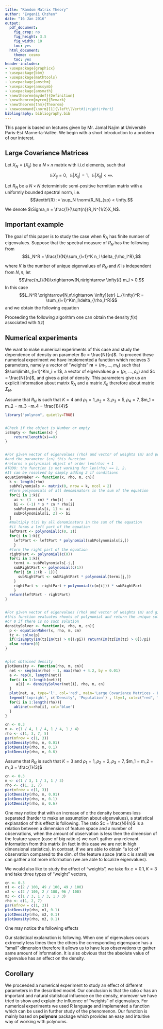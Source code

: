 ```yaml
---
title: "Random Matrix Theory"
author: "Evgenii Chzhen"
date: "16 Jan 2016"
output:
  pdf_document:
    fig_crop: no
    fig_height: 3.5
    fig_width: 10
    toc: yes
  html_document:
    theme: cosmo
    toc: yes
header-includes:
- \usepackage{graphicx}
- \usepackage{bbm}
- \usepackage{mathtools}
- \usepackage{amsthm}
- \usepackage{amssymb}
- \usepackage{amsmath}
- \newtheorem{mydef}{Definition}
- \newtheorem{myrem}{Remark}
- \newtheorem{thm}{Theorem}
- \newcommand{\norm}[1]{\left\lVert#1\right\rVert}
bibliography: bibliography.bib
---
```


This paper is based on lectures given by Mr. Jamal Najim at Université Paris-Est Marne-la-Vallée.
We begin with a short introduction to a problem of our interest.

## Large Covariance Matrices

Let $X_N = (X_{ij})$ be a $N \times n$ matrix with i.i.d elements, such that

$$ \mathbb{E}X_{ij} = 0,\,\,\,\, \mathbb{E}|X_{ij}| = 1,\,\,\,\,  \mathbb{E}|X_{ij}| < \infty. $$

Let $R_N$ be a $N \times N$ deterministic semi-positive hermitian matrix with a uniformly bounded spectral norm, i.e. 
$$\textbf{R} := \sup_N \norm{R_N}_{sp} < \infty.$$

We denote $\Sigma_n = \frac{1}{\sqrt{n}}R_N^{1/2}X_N$. 

\begin{thm}
Let $L_N$ be a spectral measure of the matrix $\Sigma_n\Sigma_n^*$ and $g_n$ its Stieltjes transformation. Let $L_N^R$ be a spectral measure of the matrix $R_N$, if
$$L_N^R \xrightarrow[N,n\rightarrow \infty]{etr} L_{\infty}^R,$$
therefore \\

(a) the following equation $$t(z) = \int \frac{L^R_{\infty}(du)}{-z(1+uct(z))+(1-c)u},\,\,\, z\in \mathbb{C}^+$$ has a unique solution $z \mapsto t(z)$ which is a Stieltjes transformation of a probability measure. \\

(b) $\forall z \in \mathbb{C}^+$, almost surely $g_n(z) \xrightarrow[N,n\rightarrow \infty]{p.s.} t(z)$
\end{thm}

## Important example
The goal of this paper is to study the case when $R_N$ has finite number of eigenvalues.
Suppose that the spectral measure of $R_N$ has the following from
$$L_N^R = \frac{1}{N}\sum_{l=1}^K n_l \delta_{\rho_l^R},$$

where $K$ is the number of unique eigenvalues of $R_N$ and $K$ is independent from $N,n$, let
$$\frac{n_l}{N}\xrightarrow[N,n\rightarrow \infty]{} m_l > 0.$$
In this case
$$L_N^R \xrightarrow[N,n\rightarrow \infty]{etr} L_{\infty}^R = \sum_{l=1}^Km_l\delta_{\rho_l^R}$$
and we obtain the following equation
\begin{equation}
\label{eq:1}
t(z) = \sum_{i=1}^K \frac{m_i}{-z(1+c\rho_it(z))+(1-c)\rho_i}.
\end{equation}

Proceeding the following algorithm one can obtain the density $f(x)$ associated with $t(z)$
\begin{itemize}
\item Numerically solve ~\eqref{eq:1} for $z = x \in \mathbb{R}$
\item Take the unique solution (if exists) $t(x)$ such that $\Im{t(x)} >0$
\item Density in point $x$ is given by $f(x) = \frac{1}{\pi}\Im{t(x)}$
\item If there is no solution with $\Im{t(x)} >0$, assign $f(x) = 0$
\end{itemize}

## Numerical experiments
We want to make numerical experiments of this case and study the dependence of density on parameter $c = \frac{N}{n}$. To proceed these numerical experiment we have implemented a function which recieves 3 parameters, namely a vector of "weights" $\textbf{m} = (m_1, ..., m_k)$ such that $\sum\limits_{i=1}^Km_i = 1$, a vector of eigenvalues $\mathbf{\rho} = (\rho_1, ..., \rho_k)$ and $c = \frac{N}{n}$, and gives a plot of density. This parameters give us an explicit information about matrix $R_N$ and a matrix $X_n$ therefore about matrix $\Sigma_N$.

Assume that $R_N$ is such that $K = 4$ and $\rho_1 = 1, \rho_2 = 3, \rho_3 = 5, \rho_4 = 7$, $m_1 = m_2 = m_3 =m_4 = \frac{1}{4}$ 


```r
library("polynom", quietly=TRUE)


#Check if the object is Number or empty
isEmpty <- function(x) {
    return(length(x)==0)
}


#For given vector of eigenvalues (rho) and vector of weights (m) and point (x) 
#and the parameter (cn) this function
#returns a polynimial object of order len(rho) + 1
#TODO: the function is not working for len(rho) == 1, 2.
#It can be rosolved by simply adding 2 if conditions
equationMaker <- function(x, rho, m, cn){
  k <- length(rho)
  subPolynomials <- matrix(0, nrow = k, ncol = 2)
  #form polynomials of all denominators in the sum of the equation
  for(i in 1:k){
    ai <- (1 - cn) * rho[i] - x
    bi <- (-1) * x * cn * rho[i]
    subPolynomials[i, 1] <- ai
    subPolynomials[i, 2] <- bi
  }
  #multiply t(z) by all denominators in the sum of the equation
  #it forms a left part of the equation
  leftPart <- polynomial(c(0, 1))
  for(i in 1:k){
    leftPart <- leftPart * polynomial(subPolynomials[i,])
    }
  #form the right part of the equation
  rightPart <- polynomial(c(0))
  for(i in 1:k){
    termi <- subPolynomials[-i,]
    subRightPart <- polynomial(c(1))
    for(j in 1:(k - 1)){
      subRightPart <- subRightPart * polynomial(termi[j,])
    }
    rightPart <- rightPart + polynomial(c(m[i])) * subRightPart
    }
  return(leftPart - rightPart)
}


#For given vector of eigenvalues (rho) and vector of weights (m) and given point (x) 
#this function evaluates rhoots of polynomial and return the unique solution with Im(t(x)) > 0
#or 0 if there is no such solution
densitySolver <- function(x, rho, m, cn){
  p <- equationMaker(x, rho, m, cn)
  tz <- solve(p)
  if(!isEmpty(Im(tz[Im(tz) > 0])/pi)) return(Im(tz[Im(tz) > 0])/pi)
  else return(0)
}


#plot obtained density
plotDensity <- function(rho, m, cn){
  net <- seq(min(rho) - 1, max(rho) + 4.2, by = 0.01)
  a <- rep(0, length(net))
  for(i in 1:length(net)){
     a[i] <- densitySolver(net[i], rho, m, cn)
  }
  plot(net, a, type='l', col='red', main='Large Covariance Matrices - Limiting Density', xlab=paste(" c =", toString(cn)), ylab='', cex=1.5)
  legend('topright', c('Density', 'Population') , lty=1, col=c("red", "blue"), bty='n', cex=1.)
  for(i in 1:length(rho)){
    abline(v=rho[i], col='blue')
  }
}

cn <- 0.3
m <- c(1 / 4, 1 / 4, 1 / 4, 1 / 4)
rho <- c(1, 3, 7, 5)
par(mfrow = c(1, 3))
plotDensity(rho, m, 0.01)
plotDensity(rho, m, 0.1)
plotDensity(rho, m, 0.6)
```
\newpage
Assume that $R_N$ is such that $K = 3$ and $\rho_1 = 1, \rho_2 = 2, \rho_3 = 7$, $m_1 = m_2 = m_3 = \frac{1}{3}$ 

```r
cn <- 0.3
m <- c(1 / 3, 1 / 3, 1 / 3)
rho <- c(1, 2, 7)
par(mfrow = c(1, 3))
plotDensity(rho, m, 0.01)
plotDensity(rho, m, 0.1)
plotDensity(rho, m, 0.6)
```

One may notice that with an increase of $c$ the density becomes less separated (harder to make an assumption about eigenvalues), a statistical explanation of this effect is following. The ratio $c = \frac{N}{n}$ is a relation between a dimension of feature space and a number of observations, when the amount of observation is less then the dimension of the feature space (case of big ratio c) we can't gather any relevant information from this matrix (in fact in this case we are not in high dimensional statistics). In contrast, if we are able to obtain "a lot of" observation compared to the dim. of the feature space (ratio c is small) we can gather a lot more information (we are able to localize eigenvalues). 

We would also like to study the effect of "weights", we take fix $c = 0.1, K=3$ and take three types of "weight" vectors,
\begin{enumerate}
\item{left plot:} $m_1 << m_2 \approx m_3$
\item{middle plot:} $m_1 \approx m_2 << m_3$
\item{right plot:} $m_1 \approx m_2 \approx m_3$
\end{enumerate}

```r
cn <- 0.3
m1 <- c(2 / 100, 49 / 100, 49 / 100)
m2 <- c(2 / 100, 2 / 100, 96 / 100)
m3 <- c(1 / 3, 1 / 3, 1 / 3)
rho <- c(1, 2, 7)
par(mfrow = c(1, 3))
plotDensity(rho, m1, 0.1)
plotDensity(rho, m2, 0.1)
plotDensity(rho, m3, 0.1)
```

One may notice the following effects
\begin{enumerate}
\item{left plot:} density gives a "great" approximation of $\rho_1$ and "normal" for $\rho_2$, $\rho_3$
\item{middle plot:} density gives a "great" approximation of $\rho_1$, $\rho_2$ and "normal" for $\rho_3$
\item{right plot:} density gives a "normal" approximation of $\rho_1$, $\rho_2$, $\rho_3$
\end{enumerate}

Our statistical explanation is following. When one of eigenvalues occurs extremely less times then the others the corresponding eigenspace has a "small" dimension therefore it allows us to have less observations to gather same amount of information. It is also obvious that the absolute value of eigenvalue has an effect on the density.

## Corollary

We proceeded a numerical experiment to study an effect of different parameters in the described model. Our conclusion is that the ratio $c$ has an important and natural statistical influence on the density, moreover we have tried to show and explain the influence of "weights" of eigenvalues. For numerical experiments we used R language and implemented a function which can be used in further study of the phenomenon. Our function is mainly based on **polynom** package which provides an easy and intuitive way of working with polynoms.




